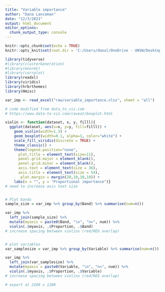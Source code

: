 ```yaml
---
title: "Variable importance"
author: "Dana Lanceman"
date: "12/3/2021"
output: html_document
editor_options: 
  chunk_output_type: console
---
```


```r
knitr::opts_chunk$set(echo = TRUE)
knitr::opts_knit$set(root.dir = 'C:/Users/danal/OneDrive - UNSW/Desktop/WRL/R')
```

```r
library(tidyverse)
#library(clusterGeneration)
#library(mnormt)
#library(corrplot)
library(readxl)
library(viridis)
library(hrbrthemes)
library(Hmisc)
```

```r
var_imp <- read_excel("raw/variable_importance.xlsx", sheet = "all")
```

```r
# code modified from data_to_viz.com 
# https://www.data-to-viz.com/caveat/boxplot.html

violin <- function(dataset, x, y, filll){
  ggplot(dataset, aes(x=x, y=y, fill=filll)) +
    geom_violin(width=1.3) +
    geom_boxplot(width=0.1, alpha=1, color="white") +
    scale_fill_viridis(discrete = TRUE) +
    theme_classic() +
    theme(legend.position="none",
      plot.title = element_text(size=11),
      panel.grid.major = element_blank(),
      panel.grid.minor = element_blank(),
      axis.text = element_text(size = 36),
      axis.title = element_text(size = 54),
       plot.margin = margin(20,10,10,10)) +
    labs(x = "", y = "Proportional importance")}
# need to increase axis text size


# Plot bands
sample_size = var_imp %>% group_by(Band) %>% summarise(num=n())

var_imp %>%
  left_join(sample_size) %>%
  mutate(myaxis = paste0(Band, "\n", "n=", num)) %>%
  violin(.$myaxis, .$Proportion, .$Band)
# increase spacing between violins (red/REG overlap)


# plot variables
var_samplesize = var_imp %>% group_by(Variable) %>% summarise(num=n())

var_imp %>%
  left_join(var_samplesize) %>%
  mutate(myaxis = paste0(Variable, "\n", "n=", num)) %>%
  violin(.$myaxis, .$Proportion, .$Variable)
# increase spacing between violins (red/REG overlap)

# export at 2100 x 1200
  
```

